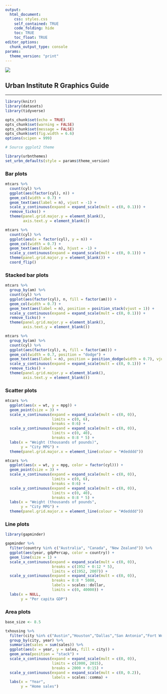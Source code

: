 ```yaml
---
output:
  html_document:
    css: styles.css
    self_contained: TRUE
    code_folding: hide
    toc: TRUE
    toc_float: TRUE
editor_options: 
  chunk_output_type: console
params:
  theme_version: "print"
---
```


<link rel="stylesheet" href="//fonts.googleapis.com/css?family=Lato" />

<div id="header">
![](www/images/urban-institute-logo.png)
</div>

## Urban Institute R Graphics Guide

------

```r
library(knitr)
library(datasets)
library(tidyverse)

opts_chunk$set(echo = TRUE)
opts_chunk$set(warning = FALSE)
opts_chunk$set(message = FALSE)
opts_chunk$set(fig.width = 6.6)
options(scipen = 999)

# Source ggplot2 theme

library(urbnthemes)
set_urbn_defaults(style = params$theme_version)
```

### Bar plots

```r
mtcars %>%
  count(cyl) %>%
  ggplot(aes(factor(cyl), n)) +
  geom_col(width = 0.7) +
  geom_text(aes(label = n), vjust = -1) +    
  scale_y_continuous(expand = expand_scale(mult = c(0, 0.1))) +
  remove_ticks() +
  theme(panel.grid.major.y = element_blank(),
        axis.text.y = element_blank())
```


```r
mtcars %>%
  count(cyl) %>%
  ggplot(aes(x = factor(cyl), y = n)) +
  geom_col(width = 0.7) +
  geom_text(aes(label = n), hjust = -1) +  
  scale_y_continuous(expand = expand_scale(mult = c(0, 0.1))) +
  theme(panel.grid.major.y = element_blank()) +
  coord_flip()
```

### Stacked bar plots

```r
mtcars %>%
  group_by(am) %>%
  count(cyl) %>%
  ggplot(aes(factor(cyl), n, fill = factor(am))) +
  geom_col(width = 0.7) +
  geom_text(aes(label = n), position = position_stack(vjust = 1)) +    
  scale_y_continuous(expand = expand_scale(mult = c(0, 0.1))) +
  remove_ticks() +
  theme(panel.grid.major.y = element_blank(),
        axis.text.y = element_blank())
```

```r
mtcars %>%
  group_by(am) %>%
  count(cyl) %>%
  ggplot(aes(factor(cyl), n, fill = factor(am))) +
  geom_col(width = 0.7, position = "dodge") +
  geom_text(aes(label = n), position = position_dodge(width = 0.7), vjust = -1) +    
  scale_y_continuous(expand = expand_scale(mult = c(0, 0.1))) +
  remove_ticks() +
  theme(panel.grid.major.y = element_blank(),
        axis.text.y = element_blank())
```


### Scatter plots

```r
mtcars %>%
  ggplot(aes(x = wt, y = mpg)) +
  geom_point(size = 3) +
  scale_x_continuous(expand = expand_scale(mult = c(0, 0)), 
                     limits = c(0, 6),
                     breaks = 0:6) +
  scale_y_continuous(expand = expand_scale(mult = c(0, 0)), 
                     limits = c(0, 40),
                     breaks = 0:8 * 5) +
  labs(x = "Weight (thousands of pounds)",
       y = "City MPG") +
  theme(panel.grid.major.x = element_line(colour = "#dedddd"))
```

```r
mtcars %>%
  ggplot(aes(x = wt, y = mpg, color = factor(cyl))) +
  geom_point(size = 3) +
  scale_x_continuous(expand = expand_scale(mult = c(0, 0)), 
                     limits = c(0, 6),
                     breaks = 0:6) +
  scale_y_continuous(expand = expand_scale(mult = c(0, 0)), 
                     limits = c(0, 40),
                     breaks = 0:8 * 5) +
  labs(x = "Weight (thousands of pounds",
       y = "City MPG") +
  theme(panel.grid.major.x = element_line(colour = "#dedddd"))
```

### Line plots

```r
library(gapminder)

gapminder %>%
  filter(country %in% c("Australia", "Canada", "New Zealand")) %>%
  ggplot(aes(year, gdpPercap, color = country)) +
  geom_line(size = 1) +
  scale_x_continuous(expand = expand_scale(mult = c(0, 0)), 
                     breaks = c(1952 + 0:12 * 5), 
                     limits = c(1952, 2007)) +
  scale_y_continuous(expand = expand_scale(mult = c(0, 0)), 
                     breaks = 0:8 * 5000,
                     labels = scales::dollar, 
                     limits = c(0, 40000)) +
  labs(x = NULL,
       y = "Per capita GDP")
```

### Area plots

```r

base_size <- 8.5

txhousing %>%
  filter(city %in% c("Austin","Houston","Dallas","San Antonio","Fort Worth")) %>%
  group_by(city, year) %>%
  summarize(sales = sum(sales)) %>%
  ggplot(aes(x = year, y = sales, fill = city)) +
  geom_area(position = "stack") +
  scale_x_continuous(expand = expand_scale(mult = c(0, 0)),
                     limits = c(2000, 2015),
                     breaks = 2000 + 0:15) +  
  scale_y_continuous(expand = expand_scale(mult = c(0, 0.2)), 
                     labels = scales::comma) +
  labs(x = "Year",
       y = "Home sales")

```





